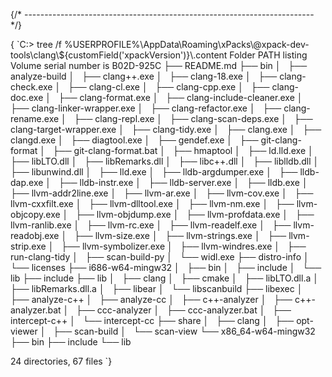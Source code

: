 


{/* ------------------------------------------------------------------------ */}

<CodeBlock language="console"> {
`C:\> tree /f %USERPROFILE%\\AppData\\Roaming\\xPacks\\@xpack-dev-tools\\clang\\${customField('xpackVersion')}\\.content
Folder PATH listing
Volume serial number is B02D-925C
├── README.md
├── bin
│   ├── analyze-build
│   ├── clang++.exe
│   ├── clang-18.exe
│   ├── clang-check.exe
│   ├── clang-cl.exe
│   ├── clang-cpp.exe
│   ├── clang-doc.exe
│   ├── clang-format.exe
│   ├── clang-include-cleaner.exe
│   ├── clang-linker-wrapper.exe
│   ├── clang-refactor.exe
│   ├── clang-rename.exe
│   ├── clang-repl.exe
│   ├── clang-scan-deps.exe
│   ├── clang-target-wrapper.exe
│   ├── clang-tidy.exe
│   ├── clang.exe
│   ├── clangd.exe
│   ├── diagtool.exe
│   ├── gendef.exe
│   ├── git-clang-format
│   ├── git-clang-format.bat
│   ├── hmaptool
│   ├── ld.lld.exe
│   ├── libLTO.dll
│   ├── libRemarks.dll
│   ├── libc++.dll
│   ├── liblldb.dll
│   ├── libunwind.dll
│   ├── lld.exe
│   ├── lldb-argdumper.exe
│   ├── lldb-dap.exe
│   ├── lldb-instr.exe
│   ├── lldb-server.exe
│   ├── lldb.exe
│   ├── llvm-addr2line.exe
│   ├── llvm-ar.exe
│   ├── llvm-cov.exe
│   ├── llvm-cxxfilt.exe
│   ├── llvm-dlltool.exe
│   ├── llvm-nm.exe
│   ├── llvm-objcopy.exe
│   ├── llvm-objdump.exe
│   ├── llvm-profdata.exe
│   ├── llvm-ranlib.exe
│   ├── llvm-rc.exe
│   ├── llvm-readelf.exe
│   ├── llvm-readobj.exe
│   ├── llvm-size.exe
│   ├── llvm-strings.exe
│   ├── llvm-strip.exe
│   ├── llvm-symbolizer.exe
│   ├── llvm-windres.exe
│   ├── run-clang-tidy
│   ├── scan-build-py
│   └── widl.exe
├── distro-info
│   └── licenses
├── i686-w64-mingw32
│   ├── bin
│   ├── include
│   └── lib
├── include
├── lib
│   ├── clang
│   ├── cmake
│   ├── libLTO.dll.a
│   ├── libRemarks.dll.a
│   ├── libear
│   └── libscanbuild
├── libexec
│   ├── analyze-c++
│   ├── analyze-cc
│   ├── c++-analyzer
│   ├── c++-analyzer.bat
│   ├── ccc-analyzer
│   ├── ccc-analyzer.bat
│   ├── intercept-c++
│   └── intercept-cc
├── share
│   ├── clang
│   ├── opt-viewer
│   ├── scan-build
│   └── scan-view
└── x86_64-w64-mingw32
    ├── bin
    ├── include
    └── lib

24 directories, 67 files
`} </CodeBlock>
